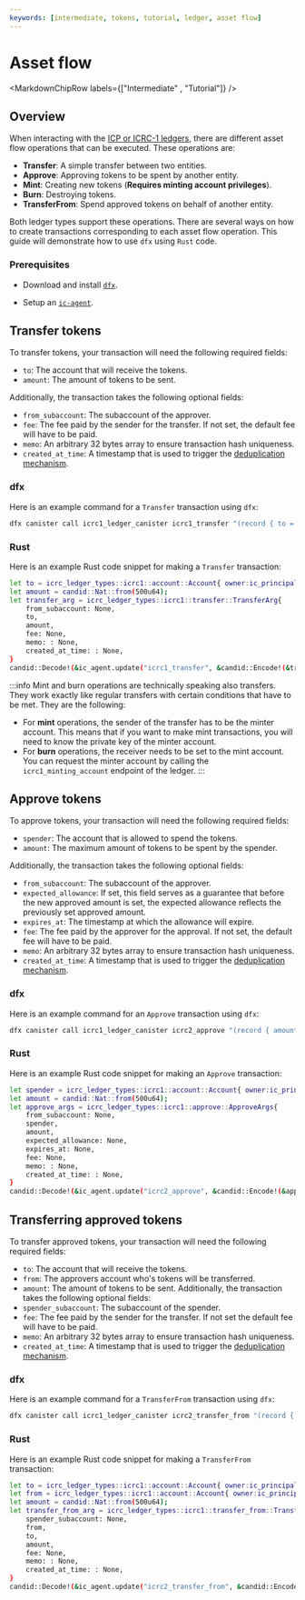 ```yaml
---
keywords: [intermediate, tokens, tutorial, ledger, asset flow]
---
```




# Asset flow

<MarkdownChipRow labels={["Intermediate" , "Tutorial"]} />

## Overview

When interacting with the [ICP or ICRC-1 ledgers](/docs/developer-docs/defi/tokens/ledger/overview.mdx), there are different asset flow operations that can be executed.  These operations are:

* **Transfer**: A simple transfer between two entities.
* **Approve**: Approving tokens to be spent by another entity. 
* **Mint**: Creating new tokens (**Requires minting account privileges**).
* **Burn**: Destroying tokens. 
* **TransferFrom**: Spend approved tokens on behalf of another entity. 

Both ledger types support these operations. There are several ways on how to create transactions corresponding to each asset flow operation. This guide will demonstrate how to use `dfx` using `Rust` code. 

### Prerequisites 

* Download and install [`dfx`](/docs/current/developer-docs/developer-tools/cli-tools/cli-reference/dfx-parent).

* Setup an [`ic-agent`](https://crates.io/crates/ic-agent).

## Transfer tokens

To transfer tokens, your transaction will need the following required fields: 

* `to`: The account that will receive the tokens.
* `amount`: The amount of tokens to be sent.

Additionally, the transaction takes the following optional fields:

* `from_subaccount`: The subaccount of the approver.
* `fee`: The fee paid by the sender for the transfer. If not set, the default fee will have to be paid. 
* `memo`: An arbitrary 32 bytes array to ensure transaction hash uniqueness.
* `created_at_time`: A timestamp that is used to trigger the [deduplication mechanism](https://github.com/dfinity/ICRC-1/blob/main/standards/ICRC-1/README.md#transaction_deduplication). 

### dfx
Here is an example command for a `Transfer` transaction using `dfx`:
```bash
dfx canister call icrc1_ledger_canister icrc1_transfer "(record { to = record { owner = principal \"sckqo-e2vyl-4rqqu-5g4wf-pqskh-iynjm-46ixm-awluw-ucnqa-4sl6j-mqe\";};  amount = 10_000;})"
```

### Rust
Here is an example Rust code snippet for making a `Transfer` transaction:
```bash
let to = icrc_ledger_types::icrc1::account::Account{ owner:ic_principal::Principal::from_slice(&[1, 2, 3, 4]) , subaccount: None};
let amount = candid::Nat::from(500u64);
let transfer_arg = icrc_ledger_types::icrc1::transfer::TransferArg{
    from_subaccount: None,
    to,
    amount,
    fee: None,
    memo: : None,
    created_at_time: : None,
}
candid::Decode!(&ic_agent.update("icrc1_transfer", &candid::Encode!(&transfer_arg)?).await.unwrap(), Result<candid::Nat, icrc_ledger_types::icrc1::transfer::TransferError>).unwrap();
```
:::info
Mint and burn operations are technically speaking also transfers. They work exactly like regular transfers with certain conditions that have to be met. They are the following:
* For **mint** operations, the sender of the transfer has to be the minter account. This means that if you want to make mint transactions, you will need to know the private key of the minter account.
* For **burn** operations, the receiver needs to be set to the mint account. You can request the minter account by calling the `icrc1_minting_account` endpoint of the ledger. 
:::

## Approve tokens
To approve tokens, your transaction will need the following required fields: 

* `spender`: The account that is allowed to spend the tokens.
* `amount`: The maximum amount of tokens to be spent by the spender.

Additionally, the transaction takes the following optional fields:

* `from_subaccount`: The subaccount of the approver.
* `expected_allowance`: If set, this field serves as a guarantee that before the new approved amount is set, the expected allowance reflects the previously set approved amount. 
* `expires_at`: The timestamp at which the allowance will expire. 
* `fee`: The fee paid by the approver for the approval. If not set, the default fee will have to be paid. 
* `memo`: An arbitrary 32 bytes array to ensure transaction hash uniqueness.
* `created_at_time`: A timestamp that is used to trigger the [deduplication mechanism](https://github.com/dfinity/ICRC-1/blob/main/standards/ICRC-1/README.md#transaction_deduplication). 

### dfx
Here is an example command for an `Approve` transaction using `dfx`:
```bash
dfx canister call icrc1_ledger_canister icrc2_approve "(record { amount = 500; spender = record{owner = principal \"sckqo-e2vyl-4rqqu-5g4wf-pqskh-iynjm-46ixm-awluw-ucnqa-4sl6j-mqe\";} })"
```

### Rust
Here is an example Rust code snippet for making an `Approve` transaction:
```bash
let spender = icrc_ledger_types::icrc1::account::Account{ owner:ic_principal::Principal::from_slice(&[1, 2, 3, 4]) , subaccount: None};
let amount = candid::Nat::from(500u64);
let approve_args = icrc_ledger_types::icrc1::approve::ApproveArgs{
    from_subaccount: None,
    spender,
    amount,
    expected_allowance: None,
    expires_at: None,
    fee: None,
    memo: : None,
    created_at_time: : None,
}
candid::Decode!(&ic_agent.update("icrc2_approve", &candid::Encode!(&approve_args)?).await.unwrap(), Result<candid::Nat, icrc_ledger_types::icrc2::approve::ApproveError>).unwrap();
```

## Transferring approved tokens
To transfer approved tokens, your transaction will need the following required fields: 
* `to`: The account that will receive the tokens.
* `from`: The approvers account who's tokens will be transferred. 
* `amount`: The amount of tokens to be sent.
Additionally, the transaction takes the following optional fields:
* `spender_subaccount`: The subaccount of the spender.
* `fee`: The fee paid by the sender for the transfer. If not set the default fee will have to be paid. 
* `memo`: An arbitrary 32 bytes array to ensure transaction hash uniqueness.
* `created_at_time`: A timestamp that is used to trigger the [deduplication mechanism](https://github.com/dfinity/ICRC-1/blob/main/standards/ICRC-1/README.md#transaction_deduplication). 

### dfx
Here is an example command for a `TransferFrom` transaction using `dfx`:
```bash
dfx canister call icrc1_ledger_canister icrc2_transfer_from "(record { from = record { owner = principal \"ltyfs-qiaaa-aaaak-aan3a-cai\";}; to = record { owner = principal \"sckqo-e2vyl-4rqqu-5g4wf-pqskh-iynjm-46ixm-awluw-ucnqa-4sl6j-mqe\";};  amount = 500;})"
```

### Rust
Here is an example Rust code snippet for making a `TransferFrom` transaction:
```bash
let to = icrc_ledger_types::icrc1::account::Account{ owner:ic_principal::Principal::from_slice(&[1, 2, 3, 4]) , subaccount: None};
let from = icrc_ledger_types::icrc1::account::Account{ owner:ic_principal::Principal::from_slice(&[5, 6, 7, 8]) , subaccount: None};
let amount = candid::Nat::from(500u64);
let transfer_from_arg = icrc_ledger_types::icrc1::transfer_from::TransferFromArgs{
    spender_subaccount: None,
    from,
    to,
    amount,
    fee: None,
    memo: : None,
    created_at_time: : None,
}
candid::Decode!(&ic_agent.update("icrc2_transfer_from", &candid::Encode!(&transfer_from_arg)?).await.unwrap(), Result<candid::Nat, icrc_ledger_types::icrc2::transfer_from::TransferFromError>).unwrap();
```